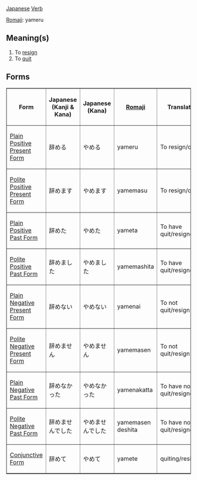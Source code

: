 [[Japanese]] [[Verb]]

[[Romaji]]: yameru

== Meaning(s) ==
#To [[resign]]
#To [[quit]]

== Forms ==

<TABLE border>

<TR>
<TH>Form</TH>
<TH>Japanese<BR>(Kanji & Kana)</TH>
<TH>Japanese<BR>(Kana)</TH>
<TH>[[Romaji]]</TH>
<TH>Translation</TH>
</TR>

<TR>
<TD>[[Japanese Plain Positive Present Form|Plain Positive Present Form]]</TD>
<TD>&#36766;&#12417;&#12427;</TD>
<TD>&#12420;&#12417;&#12427;</TD>
<TD>yameru</TD>
<TD>To resign/quit</TD>
</TR>

<TR>
<TD>[[Japanese Polite Positive Present Form|Polite Positive Present Form]]</TD>
<TD>&#36766;&#12417;&#12414;&#12377;</TD>
<TD>&#12420;&#12417;&#12414;&#12377;</TD>
<TD>yamemasu</TD>
<TD>To resign/quit</TD>
</TR>

<TR>
<TD>[[Japanese Plain Positive Past Form|Plain Positive Past Form]]</TD>
<TD>&#36766;&#12417;&#12383;</TD>
<TD>&#12420;&#12417;&#12383;</TD>
<TD>yameta</TD>
<TD>To have quit/resigned</TD>
</TR>

<TR>
<TD>[[Japanese Polite Positive Past Form|Polite Positive Past Form]]</TD>
<TD>&#36766;&#12417;&#12414;&#12375;&#12383;</TD>
<TD>&#12420;&#12417;&#12414;&#12375;&#12383;</TD>
<TD>yamemashita</TD>
<TD>To have quit/resigned</TD>
</TR>

<TR>
<TD>[[Japanese Plain Negative Present Form|Plain Negative Present Form]]</TD>
<TD>&#36766;&#12417;&#12394;&#12356;</TD>
<TD>&#12420;&#12417;&#12394;&#12356;</TD>
<TD>yamenai</TD>
<TD>To not quit/resign</TD>
</TR>

<TR>
<TD>[[Japanese Polite Negative Present Form|Polite Negative Present Form]]</TD>
<TD>&#36766;&#12417;&#12414;&#12379;&#12435;</TD>
<TD>&#12420;&#12417;&#12414;&#12379;&#12435;</TD>
<TD>yamemasen</TD>
<TD>To not quit/resign</TD>
</TR>

<TR>
<TD>[[Japanese Plain Negative Past Form|Plain Negative Past Form]]</TD>
<TD>&#36766;&#12417;&#12394;&#12363;&#12387;&#12383;</TD>
<TD>&#12420;&#12417;&#12394;&#12363;&#12387;&#12383;</TD>
<TD>yamenakatta</TD>
<TD>To have not quit/resigned</TD>
</TR>

<TR>
<TD>[[Japanese Polite Negative Past Form|Polite Negative Past Form]]</TD>
<TD>&#36766;&#12417;&#12414;&#12379;&#12435;&#12391;&#12375;&#12383;</TD>
<TD>&#12420;&#12417;&#12414;&#12379;&#12435;&#12391;&#12375;&#12383;</TD>
<TD>yamemasen deshita</TD>
<TD>To have not quit/resigned</TD>
</TR>

<TR>
<TD>[[Japanese Conjunctive Form|Conjunctive Form]]</TD>
<TD>&#36766;&#12417;&#12390;</TD>
<TD>&#12420;&#12417;&#12390;</TD>
<TD>yamete</TD>
<TD>quiting/resigning</TD>
</TR>

</TABLE>